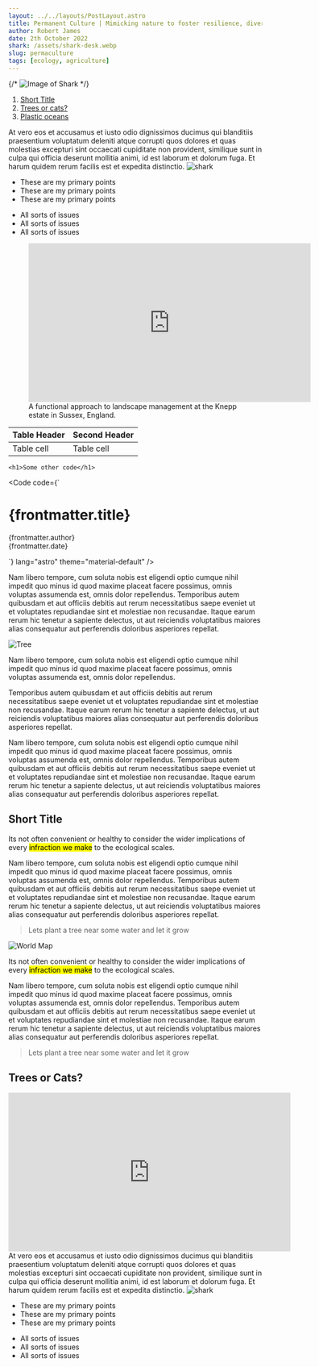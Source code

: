 ```yaml
---
layout: ../../layouts/PostLayout.astro
title: Permanent Culture | Mimicking nature to foster resilience, diversity and wealth
author: Robert James
date: 2th October 2022
shark: /assets/shark-desk.webp
slug: permaculture
tags: [ecology, agriculture]
---
```




{/* ![Image of Shark](/assets/shark-desk.webp "A shark") */}

1. <ins>[Short Title](#short-title)</ins>
2. [Trees or cats?](#trees-or-cats)
3. [Plastic oceans](#plastice-oceans)

<Clock client:load/>

<div class="grid grid-cols-1 lg:grid-cols-2 lg:gap-10 items-top">
At vero eos et accusamus et iusto odio dignissimos ducimus qui blanditiis praesentium voluptatum deleniti atque corrupti quos dolores et quas molestias excepturi sint occaecati cupiditate non provident, similique sunt in culpa qui officia deserunt mollitia animi, id est laborum et dolorum fuga. Et harum quidem rerum facilis est et expedita distinctio.
<image src="/assets/shark-desk.webp" alt="shark" class="bg-cover"/>
</div>

- These are my primary points
- These are my primary points
- These are my primary points

* All sorts of issues
* All sorts of issues
* All sorts of issues

<figure>
  <iframe width="560" height="315" src="https://www.youtube.com/embed/CuZBJzZBBbg" title="YouTube video player" frameborder="0" allow="accelerometer; clipboard-write; encrypted-media; gyroscope; picture-in-picture" allowfullscreen></iframe>
  <figcaption>
    A functional approach to landscape management at the Knepp estate in Sussex, England.
  </figcaption>
</figure>

Table Header | Second Header
------------ | -------------
Table cell   | Table cell

```
<h1>Some other code</h1>

```



<Code code={`<Layout title={frontmatter.title}>
  <div class="flex flex-col max-w-3xl my-10 mx-auto">
    <div class="pb-10">
      <h1>{frontmatter.title}</h1>
      <p class="pb-2 font-normal text-sm text-right">
        {frontmatter.author}
        <br /><span class="text-green-800">{frontmatter.date}</span>
      </p>
    </div>
    <slot />
  </div>
</Layout>`} lang="astro" theme="material-default" />


Nam libero tempore, cum soluta nobis est eligendi optio cumque nihil impedit quo minus id quod maxime placeat facere possimus, omnis voluptas assumenda est, omnis dolor repellendus. Temporibus autem quibusdam et aut officiis debitis aut rerum necessitatibus saepe eveniet ut et voluptates repudiandae sint et molestiae non recusandae. Itaque earum rerum hic tenetur a sapiente delectus, ut aut reiciendis voluptatibus maiores alias consequatur aut perferendis doloribus asperiores repellat.

![Tree](/assets/tree.jpg "A tree")

Nam libero tempore, cum soluta nobis est eligendi optio cumque nihil impedit quo minus id quod maxime placeat facere possimus, omnis voluptas assumenda est, omnis dolor repellendus.

Temporibus autem quibusdam et aut officiis debitis aut rerum necessitatibus saepe eveniet ut et voluptates repudiandae sint et molestiae non recusandae. Itaque earum rerum hic tenetur a sapiente delectus, ut aut reiciendis voluptatibus maiores alias consequatur aut perferendis doloribus asperiores repellat.

Nam libero tempore, cum soluta nobis est eligendi optio cumque nihil impedit quo minus id quod maxime placeat facere possimus, omnis voluptas assumenda est, omnis dolor repellendus. Temporibus autem quibusdam et aut officiis debitis aut rerum necessitatibus saepe eveniet ut et voluptates repudiandae sint et molestiae non recusandae. Itaque earum rerum hic tenetur a sapiente delectus, ut aut reiciendis voluptatibus maiores alias consequatur aut perferendis doloribus asperiores repellat.

## Short Title

Its not often convenient or healthy to consider the wider implications of every <mark>infraction we make</mark> to the ecological scales.

Nam libero tempore, cum soluta nobis est eligendi optio cumque nihil impedit quo minus id quod maxime placeat facere possimus, omnis voluptas assumenda est, omnis dolor repellendus. Temporibus autem quibusdam et aut officiis debitis aut rerum necessitatibus saepe eveniet ut et voluptates repudiandae sint et molestiae non recusandae. Itaque earum rerum hic tenetur a sapiente delectus, ut aut reiciendis voluptatibus maiores alias consequatur aut perferendis doloribus asperiores repellat.

>Lets plant a tree near some water and let it grow

![World Map](/assets/map.png "A world map")


Its not often convenient or healthy to consider the wider implications of every <mark>infraction we make</mark> to the ecological scales.

Nam libero tempore, cum soluta nobis est eligendi optio cumque nihil impedit quo minus id quod maxime placeat facere possimus, omnis voluptas assumenda est, omnis dolor repellendus. Temporibus autem quibusdam et aut officiis debitis aut rerum necessitatibus saepe eveniet ut et voluptates repudiandae sint et molestiae non recusandae. Itaque earum rerum hic tenetur a sapiente delectus, ut aut reiciendis voluptatibus maiores alias consequatur aut perferendis doloribus asperiores repellat.

>Lets plant a tree near some water and let it grow

## Trees or Cats?

<iframe width="560" height="315" src="https://www.youtube.com/embed/0UUfxw1S8pU" title="YouTube video player" frameborder="0" allow="accelerometer; autoplay; clipboard-write; encrypted-media; gyroscope; picture-in-picture" allowfullscreen></iframe>

<div class="grid grid-cols-1 lg:grid-cols-2 lg:gap-10 items-top">
At vero eos et accusamus et iusto odio dignissimos ducimus qui blanditiis praesentium voluptatum deleniti atque corrupti quos dolores et quas molestias excepturi sint occaecati cupiditate non provident, similique sunt in culpa qui officia deserunt mollitia animi, id est laborum et dolorum fuga. Et harum quidem rerum facilis est et expedita distinctio.
<image src="/assets/shark-desk.webp" alt="shark" class="bg-cover"/>
</div>

- These are my primary points
- These are my primary points
- These are my primary points

* All sorts of issues
* All sorts of issues
* All sorts of issues